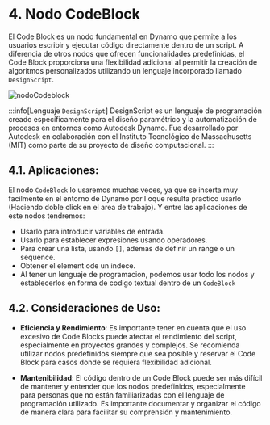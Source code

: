 # 4. Nodo CodeBlock

El Code Block es un nodo fundamental en Dynamo que permite a los usuarios escribir 
y ejecutar código directamente dentro de un script. A diferencia de otros nodos 
que ofrecen funcionalidades predefinidas, el Code Block proporciona una flexibilidad 
adicional al permitir la creación de algoritmos personalizados utilizando un lenguaje 
incorporado llamado `DesignScript`.
<div style={{ textAlign: 'center' }}>
    <img
    src={require('./img/nodoCodeblock.png').default}
    alt="nodoCodeblock"/>
</div>

:::info[Lenguaje `DesignScript`]
DesignScript es un lenguaje de programación creado específicamente para el diseño paramétrico 
y la automatización de procesos en entornos como Autodesk Dynamo. 
Fue desarrollado por Autodesk en colaboración con el Instituto Tecnológico de Massachusetts (MIT) 
como parte de su proyecto de diseño computacional.
:::

## 4.1. Aplicaciones:

El nodo `CodeBlock` lo usaremos muchas veces, ya que se inserta muy facilmente en el entorno de Dynamo
por l oque resulta practico usarlo (Haciendo doble click en el area de trabajo). Y entre las aplicaciones de este nodos tendremos:

* Usarlo para introducir variables de entrada.
* Usarlo para establecer expresiones usando operadores.
* Para crear una lista, usando `[]`, ademas de definir un range o un sequence.
* Obtener el element ode un indece.
* Al tener un lenguaje de programacion, podemos usar todo los nodos y establecerlos 
en forma de codigo textual dentro de un `CodeBlock`




## 4.2. Consideraciones de Uso:

- **Eficiencia y Rendimiento**: Es importante tener en cuenta que el uso excesivo de Code Blocks
 puede afectar el rendimiento del script, especialmente en proyectos grandes y complejos. 
 Se recomienda utilizar nodos predefinidos siempre que sea posible y reservar el Code Block 
 para casos donde se requiera flexibilidad adicional.

- **Mantenibilidad**: El código dentro de un Code Block puede ser más difícil de mantener 
y entender que los nodos predefinidos, especialmente para personas que no están familiarizadas 
con el lenguaje de programación utilizado. Es importante documentar y organizar el código de manera clara para facilitar su comprensión y mantenimiento.
